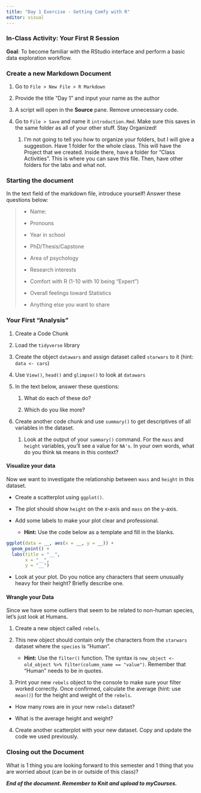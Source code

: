 ```yaml
---
title: "Day 1 Exercise - Getting Comfy with R"
editor: visual
---
```


### **In-Class Activity: Your First R Session**

**Goal**: To become familiar with the RStudio interface and perform a basic data exploration workflow.

### Create a new Markdown Document

1.  Go to `File > New File > R Markdown`

2.  Provide the title "Day 1" and input your name as the author

3.  A script will open in the **Source** pane. Remove unnecessary code.

4.  Go to `File > Save` and name it `introduction.Rmd`. Make sure this saves in the same folder as all of your other stuff. Stay Organized!

    1.  I'm not going to tell you how to organize your folders, but I will give a suggestion. Have 1 folder for the whole class. This will have the Project that we created. Inside there, have a folder for "Class Activities". This is where you can save this file. Then, have other folders for the labs and what not.

### Starting the document

In the text field of the markdown file, introduce yourself! Answer these questions below:

> -   Name:
>
> -   Pronouns
>
> -   Year in school
>
> -   PhD/Thesis/Capstone
>
> -   Area of psychology
>
> -   Research interests
>
> -   Comfort with R (1-10 with 10 being "Expert")
>
> -   Overall feelings toward Statistics
>
> -   Anything else you want to share

### **Your First "Analysis"**

1.  Create a Code Chunk

2.  Load the `tidyverse` library

3.  Create the object `datawars` and assign dataset called `starwars` to it (hint: `data <- cars`)

4.  Use `View()`, `head()` and `glimpse()` to look at `datawars`

5.  In the text below, answer these questions:

    1.  What do each of these do?

    2.  Which do you like more?

6.  Create another code chunk and use `summary()` to get descriptives of all variables in the dataset.

    1.  Look at the output of your `summary()` command. For the `mass` and `height` variables, you'll see a value for `NA's`. In your own words, what do you think `NA` means in this context?

#### Visualize your data

Now we want to investigate the relationship between `mass` and `height` in this dataset.

-   Create a scatterplot using `ggplot()`.

-   The plot should show `height` on the x-axis and `mass` on the y-axis.

-   Add some labels to make your plot clear and professional.

    -   **Hint:** Use the code below as a template and fill in the blanks.

``` r
ggplot(data = __, aes(x = __, y = __)) +
  geom_point() +
  labs(title = "__",
       x = "__",
       y = "__")
```

-   Look at your plot. Do you notice any characters that seem unusually heavy for their height? Briefly describe one.

#### Wrangle your Data

Since we have some outliers that seem to be related to non-human species, let's just look at Humans.

1.  Create a new object called `rebels`.

2.  This new object should contain only the characters from the `starwars` dataset where the `species` is "Human".

    -   **Hint:** Use the `filter()` function. The syntax is `new_object <- old_object %>% filter(column_name == "value")`. Remember that "Human" needs to be in quotes.

3.  Print your new `rebels` object to the console to make sure your filter worked correctly. Once confirmed, calculate the average (hint: use `mean()`) for the height and weight of the `rebels`.

-   How many rows are in your new `rebels` dataset?

-   What is the average height and weight?

4.  Create another scatterplot with your new dataset. Copy and update the code we used previously.

### Closing out the Document

What is 1 thing you are looking forward to this semester and 1 thing that you are worried about (can be in or outside of this class)?

***End of the document. Remember to Knit and upload to myCourses.***
